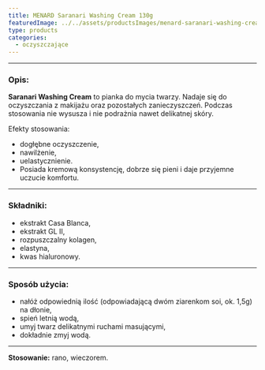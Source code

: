 ```yaml
---
title: MENARD Saranari Washing Cream 130g
featuredImage: ../../assets/productsImages/menard-saranari-washing-cream-130g.png
type: products
categories:
  - oczyszczające
---
```



<Saranari />

---

<h3>Opis:</h3>

**Saranari Washing Cream** to pianka do mycia twarzy. Nadaje się do oczyszczania z makijażu oraz pozostałych zanieczyszczeń. Podczas stosowania nie wysusza i nie podrażnia nawet delikatnej skóry.

Efekty stosowania:

- dogłębne oczyszczenie,
- nawilżenie,
- uelastycznienie.
- Posiada kremową konsystencję, dobrze się pieni i daje przyjemne uczucie komfortu.

---

### Składniki:

- ekstrakt Casa Blanca,
- ekstrakt GL II,
- rozpuszczalny kolagen,
- elastyna,
- kwas hialuronowy.

---

### Sposób użycia:

- nałóż odpowiednią ilość (odpowiadającą dwóm ziarenkom soi, ok. 1,5g) na dłonie,
- spień letnią wodą,
- umyj twarz delikatnymi ruchami masującymi,
- dokładnie zmyj wodą.

---

**Stosowanie:** rano, wieczorem.
